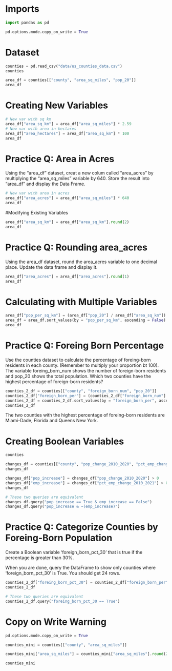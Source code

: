 # Imports

```python
import pandas as pd

pd.options.mode.copy_on_write = True
```

# Dataset

```python
counties = pd.read_csv("data/us_counties_data.csv")
counties
```

```python
area_df = counties[["county", "area_sq_miles", "pop_20"]]
area_df
```

# Creating New Variables

```python
# New var with sq km
area_df["area_sq_km"] = area_df["area_sq_miles"] * 2.59
# New var with area in hectares
area_df["area_hectares"] = area_df["area_sq_km"] * 100
area_df
```

# Practice Q: Area in Acres

Using the "area_df" dataset, creat a new colum
called "area_acres" by multiplying the "area_sq_miles"
variable by 640. Store the result into "area_df" and display the Data Frame.

```python
# New var with area in acres
area_df["area_acres"] = area_df["area_sq_miles"] * 640
area_df
```

#Modifying Existing Variables

```python
area_df["area_sq_km"] = area_df["area_sq_km"].round(2)
area_df
```

# Practice Q: Rounding area_acres

Using the area_df dataset, round the area_acres variable to one decimal place. Update the data frame and display it.

```python
area_df["area_acres"] = area_df["area_acres"].round(1)
area_df
```

# Calculating with Multiple Variables

```python
area_df["pop_per_sq_km"] = (area_df["pop_20"] / area_df["area_sq_km"]).round(1)
area_df = area_df.sort_values(by = "pop_per_sq_km", ascending = False)
area_df
```

# Practice Q: Foreing Born Percentage

Use the counties dataset to calculate the percentage of foreing-born residents in each county. (Remember to multiply your proportion bt 100). The variable foreing_born_num shows the number of foreign-born residents and pop_20 shows the total population. Which two counties have the highest percentage of foreign-born residents?

```python
counties_2_df = counties[["county", "foreign_born_num", "pop_20"]]
counties_2_df["foreign_born_per"] = (counties_2_df["foreign_born_num"] / counties_2_df["pop_20"] * 100).round(2)
counties_2_df = counties_2_df.sort_values(by = "foreign_born_per", ascending = False)
counties_2_df
```

The two counties with the highest percentage of foreing-born residents are Miami-Dade, Florida and Queens New York.

# Creating Boolean Variables

```python
counties
```

```python
changes_df = counties[["county", "pop_change_2010_2020", "pct_emp_change_2010_2021"]]
changes_df
```

```python
changes_df["pop_increase"] = changes_df["pop_change_2010_2020"] > 0
changes_df["emp_increase"] = changes_df["pct_emp_change_2010_2021"] > 0
changes_df
```

```python
# These two queries are equivalent
changes_df.query("pop_increase == True & emp_increase == False")
changes_df.query("pop_increase & ~(emp_increase)")
```

# Practice Q: Categorize Counties by Foreing-Born Population

Create a Boolean variable 'foreign_born_pct_30' that is true if the percentage is greater than 30%.

When you are done, query the DataFrame to show only counties where 'foreign_born_pct_30' is True. You should get 24 rows.

```python
counties_2_df["foreing_born_pct_30"] = counties_2_df["foreign_born_per"] > 30
counties_2_df
```

```python
# These two queries are equivalent
counties_2_df.query("foreing_born_pct_30 == True")
```

# Copy on Write Warning

```python
pd.options.mode.copy_on_write = True

counties_mini = counties[["county", "area_sq_miles"]]

counties_mini["area_sq_miles"] = counties_mini["area_sq_miles"].round(2)

counties_mini
```





